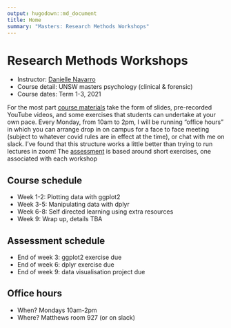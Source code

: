 ```yaml
---
output: hugodown::md_document
title: Home
summary: "Masters: Research Methods Workshops"
---
```


# Research Methods Workshops

- Instructor: [Danielle Navarro](https://djnavarro.net)
- Course detail: UNSW masters psychology (clinical & forensic)
- Course dates: Term 1-3, 2021


For the most part [course materials](/materials) take the form of slides, pre-recorded YouTube videos, and some exercises that students can undertake at your own pace. Every Monday, from 10am to 2pm, I will be running "office hours" in which you can arrange drop in on campus for a face to face meeting (subject to whatever covid rules are in effect at the time), or chat with me on slack. I've found that this structure works a little better than trying to run lectures in zoom! The [assessment](/assessment) is based around short exercises, one associated with each workshop


## Course schedule

- Week 1-2: Plotting data with ggplot2
- Week 3-5: Manipulating data with dplyr
- Week 6-8: Self directed learning using extra resources 
- Week 9: Wrap up, details TBA

## Assessment schedule

- End of week 3: ggplot2 exercise due
- End of week 6: dplyr exercise due
- End of week 9: data visualisation project due
 
## Office hours

- When? Mondays 10am-2pm
- Where? Matthews room 927 (or on slack)



<br><br><br>
